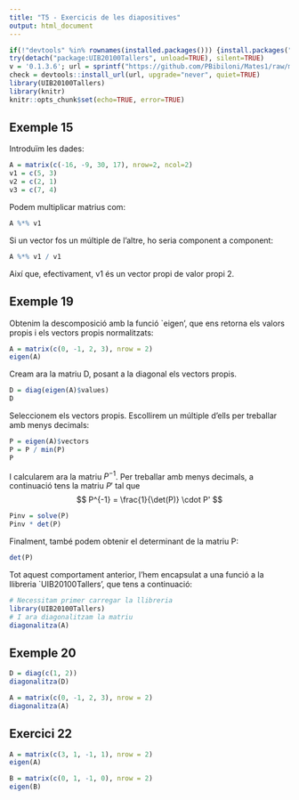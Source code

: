 ```yaml
---
title: "T5 - Exercicis de les diapositives"
output: html_document
---
```


```r
if(!"devtools" %in% rownames(installed.packages())) {install.packages("devtools")}
try(detach("package:UIB20100Tallers", unload=TRUE), silent=TRUE)
v = '0.1.3.6'; url = sprintf("https://github.com/PBibiloni/Mates1/raw/master/pkg/libt_%s.tar.gz", v)
check = devtools::install_url(url, upgrade="never", quiet=TRUE)
library(UIB20100Tallers)
library(knitr)
knitr::opts_chunk$set(echo=TRUE, error=TRUE)
```


## Exemple 15

Introduïm les dades: 

```r
A = matrix(c(-16, -9, 30, 17), nrow=2, ncol=2)
v1 = c(5, 3)
v2 = c(2, 1)
v3 = c(7, 4)
```

Podem multiplicar matrius com:
```r
A %*% v1
```

Si un vector fos un múltiple de l'altre, ho seria component a component:

```r
A %*% v1 / v1
```

Així que, efectivament, v1 és un vector propi de valor propi 2. 



## Exemple 19

Obtenim la descomposició amb la funció `eigen', que ens retorna els valors propis i els vectors propis normalitzats:

```r
A = matrix(c(0, -1, 2, 3), nrow = 2)
eigen(A)
```


Cream ara la matriu D, posant a la diagonal els vectors propis.

```r
D = diag(eigen(A)$values)
D
```


Seleccionem els vectors propis. Escollirem un múltiple d'ells per treballar amb menys decimals:

```r
P = eigen(A)$vectors
P = P / min(P)
P
```


I calcularem ara la matriu $P^{-1}$. Per treballar amb menys decimals, a continuació tens la matriu $P'$ tal que
$$ P^{-1} = \frac{1}{\det(P)} \cdot P' $$

```r
Pinv = solve(P)
Pinv * det(P)
```

Finalment, també podem obtenir el determinant de la matriu P:

```r
det(P)
```


Tot aquest comportament anterior, l'hem encapsulat a una funció a la llibreria `UIB20100Tallers', que tens a continuació:

```r
# Necessitam primer carregar la llibreria
library(UIB20100Tallers) 
# I ara diagonalitzam la matriu
diagonalitza(A)
```









## Exemple 20

```r
D = diag(c(1, 2))
diagonalitza(D)
```

```r
A = matrix(c(0, -1, 2, 3), nrow = 2)
diagonalitza(A)
```


## Exercici 22

```r
A = matrix(c(3, 1, -1, 1), nrow = 2)
eigen(A)
```

```r
B = matrix(c(0, 1, -1, 0), nrow = 2)
eigen(B)
```



















